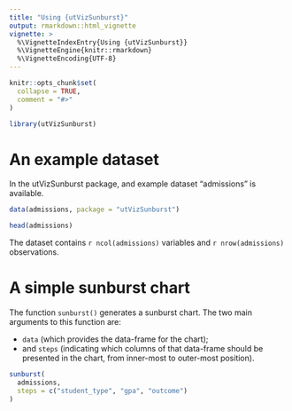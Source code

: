 ```yaml
---
title: "Using {utVizSunburst}"
output: rmarkdown::html_vignette
vignette: >
  %\VignetteIndexEntry{Using {utVizSunburst}}
  %\VignetteEngine{knitr::rmarkdown}
  %\VignetteEncoding{UTF-8}
---
```


```r
knitr::opts_chunk$set(
  collapse = TRUE,
  comment = "#>"
)
```

```r
library(utVizSunburst)
```

# An example dataset

In the utVizSunburst package, and example dataset "admissions" is available.

```r
data(admissions, package = "utVizSunburst")

head(admissions)
```

The dataset contains `r ncol(admissions)` variables and `r nrow(admissions)` observations.

# A simple sunburst chart

The function `sunburst()` generates a sunburst chart. The two main arguments to this function are:

- `data` (which provides the data-frame for the chart);
- and `steps` (indicating which columns of that data-frame should be presented in the chart, from
inner-most to outer-most position).

```r
sunburst(
  admissions,
  steps = c("student_type", "gpa", "outcome")
)
```
